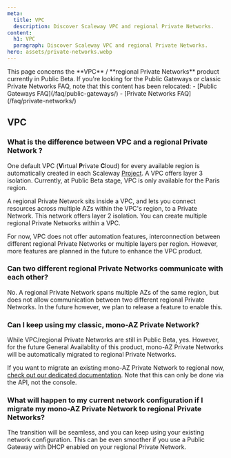 ```yaml
---
meta:
  title: VPC 
  description: Discover Scaleway VPC and regional Private Networks. 
content:
  h1: VPC 
  paragraph: Discover Scaleway VPC and regional Private Networks.
hero: assets/private-networks.webp
---
```


<Message type="note">
  This page concerns the **VPC** / **regional Private Networks** product currently in Public Beta. If you're looking for the Public Gateways or classic Private Networks FAQ, note that this content has been relocated:
  - [Public Gateways FAQ](/faq/public-gateways/)
  - [Private Networks FAQ](/faq/private-networks/)
</Message>

## VPC

### What is the difference between VPC and a regional Private Network ?
One default VPC (**V**irtual **P**rivate **C**loud) for every available region is automatically created in each Scaleway [Project](/console/my-project/concepts/#project). A VPC offers layer 3 isolation. Currently, at Public Beta stage, VPC is only available for the Paris region.

A regional Private Network sits inside a VPC, and lets you connect resources across multiple AZs within the VPC's region, to a Private Network. This network offers layer 2 isolation. You can create multiple regional Private Networks within a VPC.

For now, VPC does not offer automation features, interconnection between different regional Private Networks or multiple layers per region. However, more features are planned in the future to enhance the VPC product.

### Can two different regional Private Networks communicate with each other?

No. A regional Private Network spans multiple AZs of the same region, but does not allow communication between two different regional Private Networks. In the future however, we plan to release a feature to enable this.

### Can I keep using my classic, mono-AZ Private Network?
While VPC/regional Private Networks are still in Public Beta, yes. However, for the future General Availablity of this product, mono-AZ Private Networks will be automatically migrated to regional Private Networks.

If you want to migrate an existing mono-AZ Private Network to regional now, [check out our dedicated documentation](/network/vpc/api-cli/vpc-private-beta/#migrating-existing-zonal-private-networks-to-regional-private-networks). Note that this can only be done via the API, not the console.

### What will happen to my current network configuration if I migrate my mono-AZ Private Network to regional Private Networks? 
The transition will be seamless, and you can keep using your existing network configuration. This can be even smoother if you use a Public Gateway with DHCP enabled on your regional Private Network.